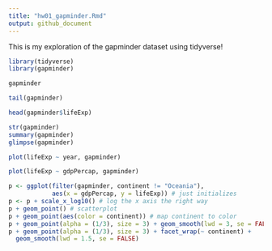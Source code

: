```yaml
---
title: "hw01_gapminder.Rmd"
output: github_document
---
```


This is my exploration of the gapminder dataset using tidyverse!

```r



library(tidyverse)
library(gapminder)

gapminder

tail(gapminder)

head(gapminder$lifeExp)

str(gapminder)
summary(gapminder)
glimpse(gapminder)

plot(lifeExp ~ year, gapminder)

plot(lifeExp ~ gdpPercap, gapminder)

p <- ggplot(filter(gapminder, continent != "Oceania"),
            aes(x = gdpPercap, y = lifeExp)) # just initializes
p <- p + scale_x_log10() # log the x axis the right way
p + geom_point() # scatterplot
p + geom_point(aes(color = continent)) # map continent to color
p + geom_point(alpha = (1/3), size = 3) + geom_smooth(lwd = 3, se = FALSE)
p + geom_point(alpha = (1/3), size = 3) + facet_wrap(~ continent) +
  geom_smooth(lwd = 1.5, se = FALSE)


```